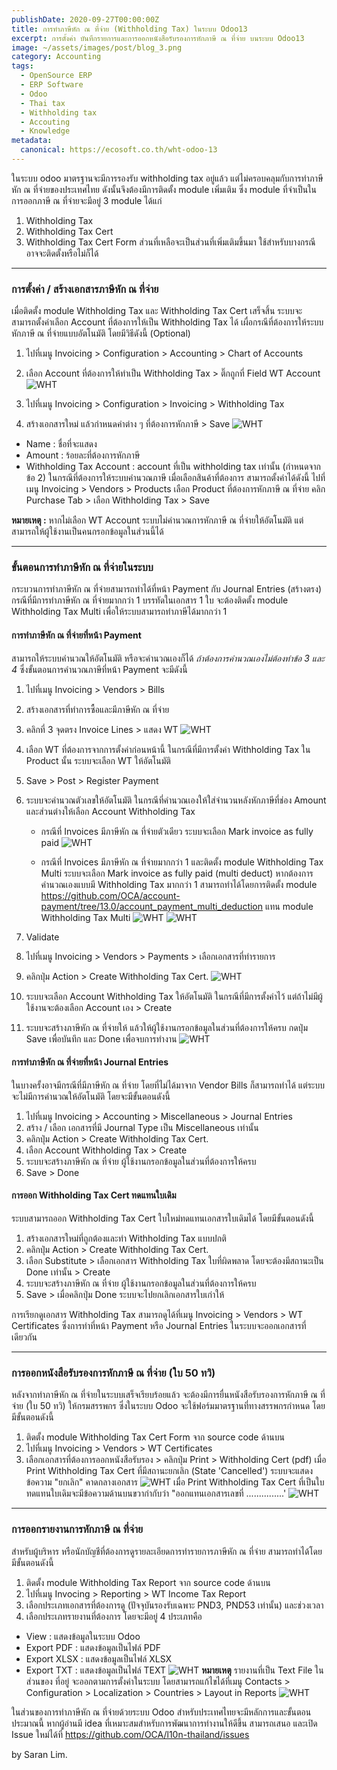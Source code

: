 ```yaml
---
publishDate: 2020-09-27T00:00:00Z
title: การทำภาษีหัก ณ ที่จ่าย (Withholding Tax) ในระบบ Odoo13
excerpt: การตั้งค่า บันทึกรายการและการออกหนังสือรับรองการหักภาษี ณ ที่จ่าย บนระบบ Odoo13
image: ~/assets/images/post/blog_3.png
category: Accounting
tags:
  - OpenSource ERP
  - ERP Software
  - Odoo
  - Thai tax
  - Withholding tax
  - Accouting
  - Knowledge
metadata:
  canonical: https://ecosoft.co.th/wht-odoo-13
---
```


ในระบบ odoo มาตรฐานจะมีการรองรับ withholding tax อยู่แล้ว แต่ไม่ครอบคลุมกับการทำภาษีหัก ณ ที่จ่ายของประเทศไทย ดังนั้นจึงต้องมีการติดตั้ง module เพิ่มเติม ซึ่ง module ที่จำเป็นในการออกภาษี ณ ที่จ่ายจะมีอยู่ 3 module ได้แก่
1. Withholding Tax
2. Withholding Tax Cert
3. Withholding Tax Cert Form
ส่วนที่เหลือจะเป็นส่วนที่เพิ่มเติมขึ้นมา ใช้สำหรับบางกรณี อาจจะติดตั้งหรือไม่ก็ได้

---

### การตั้งค่า / สร้างเอกสารภาษีหัก ณ ที่จ่าย

เมื่อติดตั้ง module Withholding Tax และ Withholding Tax Cert เสร็จสิ้น ระบบจะสามารถตั้งค่าเลือก Account ที่ต้องการให้เป็น Withholding Tax ได้ เผื่อกรณีที่ต้องการให้ระบบหักภาษี ณ ที่จ่ายแบบอัตโนมัติ โดยมีวิธีดังนี้ (Optional)
1. ไปที่เมนู Invoicing > Configuration > Accounting > Chart of Accounts
2. เลือก Account ที่ต้องการให้ทำเป็น Withholding Tax > ติ๊กถูกที่ Field WT Account
![WHT](~/assets/images/post/blog_3-2.png)

3. ไปที่เมนู Invoicing > Configuration > Invoicing > Withholding Tax
4. สร้างเอกสารใหม่ แล้วกำหนดค่าต่าง ๆ ที่ต้องการหักภาษี > Save
![WHT](~/assets/images/post/blog_3-3.png)
- Name : ชื่อที่จะแสดง
- Amount : ร้อยละที่ต้องการหักภาษี
- Withholding Tax Account : account ที่เป็น withholding tax เท่านั้น (กำหนดจากข้อ 2)
ในกรณีที่ต้องการให้ระบบคำนวณภาษี เมื่อเลือกสินค้าที่ต้องการ สามารถตั้งค่าได้ดังนี้
ไปที่เมนู Invoicing > Vendors > Products
เลือก Product ที่ต้องการหักภาษี ณ ที่จ่าย
คลิก Purchase Tab > เลือก Withholding Tax > Save

**หมายเหตุ :** หากไม่เลือก WT Account ระบบไม่คำนวณการหักภาษี ณ ที่จ่ายให้อัตโนมัติ แต่สามารถให้ผู้ใช้งานเป็นคนกรอกข้อมูลในส่วนนี้ได้

---

### ขั้นตอนการทำภาษีหัก ณ ที่จ่ายในระบบ

กระบวนการทำภาษีหัก ณ ที่จ่ายสามารถทำได้ที่หน้า Payment กับ Journal Entries (สร้างตรง)
กรณีที่มีการทำภาษีหัก ณ ที่จ่ายมากกว่า 1 บรรทัดในเอกสาร 1 ใบ
จะต้องติดตั้ง module Withholding Tax Multi เพื่อให้ระบบสามารถทำภาษีได้มากกว่า 1

#### การทำภาษีหัก ณ ที่จ่ายที่หน้า Payment

สามารถให้ระบบคำนวณให้อัตโนมัติ หรือจะคำนวณเองก็ได้ *ถ้าต้องการคำนวณเองไม่ต้องทำข้อ 3 และ 4*  ซึ่งขั้นตอนการคำนวณภาษีที่หน้า Payment จะมีดังนี้

1. ไปที่เมนู Invoicing > Vendors > Bills
2. สร้างเอกสารที่ทำการซื้อและมีภาษีหัก ณ ที่จ่าย
3. คลิกที่ 3 จุดตรง Invoice Lines > แสดง WT
![WHT](~/assets/images/post/blog_3-4.png)

4. เลือก WT ที่ต้องการจากการตั้งค่าก่อนหน้านี้ ในกรณีที่มีการตั้งค่า Withholding Tax ใน Product นั้น ระบบจะเลือก WT ให้อัตโนมัติ
5. Save > Post > Register Payment
6. ระบบจะคำนวณตัวเลขให้อัตโนมัติ ในกรณีที่คำนวณเองให้ใส่จำนวนหลังหักภาษีที่ช่อง Amount และส่วนต่างให้เลือก Account Withholding Tax

    - กรณีที่ Invoices มีภาษีหัก ณ ที่จ่ายตัวเดียว ระบบจะเลือก Mark invoice as fully paid
    ![WHT](~/assets/images/post/blog_3-5.png)
    
    - กรณีที่ Invoices มีภาษีหัก ณ ที่จ่ายมากกว่า 1 และติดตั้ง module Withholding Tax Multi ระบบจะเลือก Mark invoice as fully paid (multi deduct) หากต้องการคำนวณเองแบบมี Withholding Tax มากกว่า 1 สามารถทำได้โดยการติดตั้ง module https://github.com/OCA/account-payment/tree/13.0/account_payment_multi_deduction แทน module Withholding Tax Multi
    ![WHT](~/assets/images/post/blog_3-6.png)
    ![WHT](~/assets/images/post/blog_3-7.png)

7. Validate
8. ไปที่เมนู Invoicing > Vendors > Payments > เลือกเอกสารที่ทำรายการ
9. คลิกปุ่ม Action > Create Withholding Tax Cert.
![WHT](~/assets/images/post/blog_3-8.png)

10. ระบบจะเลือก Account Withholding Tax ให้อัตโนมัติ ในกรณีที่มีการตั้งค่าไว้ แต่ถ้าไม่มีผู้ใช้งานจะต้องเลือก Account เอง > Create
11. ระบบจะสร้างภาษีหัก ณ ที่จ่ายให้ แล้วให้ผู้ใช้งานกรอกข้อมูลในส่วนที่ต้องการให้ครบ กดปุ่ม Save เพื่อบันทึก และ Done เพื่อจบการทำงาน
![WHT](~/assets/images/post/blog_3-9.png)

#### การทำภาษีหัก ณ ที่จ่ายที่หน้า Journal Entries
ในบางครั้งอาจมีกรณีที่มีภาษีหัก ณ ที่จ่าย โดยที่ไม่ได้มาจาก Vendor Bills ก็สามารถทำได้ แต่ระบบจะไม่มีการคำนวณให้อัตโนมัติ โดยจะมีขั้นตอนดังนี้ 

1. ไปที่เมนู Invoicing > Accounting > Miscellaneous > Journal Entries
2. สร้าง / เลือก เอกสารที่มี Journal Type เป็น Miscellaneous เท่านั้น
3. คลิกปุ่ม Action > Create Withholding Tax Cert.
4. เลือก Account Withholding Tax > Create
5. ระบบจะสร้างภาษีหัก ณ ที่จ่าย ผู้ใช้งานกรอกข้อมูลในส่วนที่ต้องการให้ครบ
6. Save > Done

#### การออก Withholding Tax Cert ทดแทนใบเดิม
ระบบสามารถออก Withholding Tax Cert ใบใหม่ทดแทนเอกสารใบเดิมได้ โดยมีขั้นตอนดังนี้
1. สร้างเอกสารใหม่ที่ถูกต้องและทำ Withholding Tax แบบปกติ
2. คลิกปุ่ม Action > Create Withholding Tax Cert.
3. เลือก Substitute > เลือกเอกสาร Withholding Tax ใบที่ผิดพลาด  โดยจะต้องมีสถานะเป็น Done เท่านั้น > Create
4. ระบบจะสร้างภาษีหัก ณ ที่จ่าย ผู้ใช้งานกรอกข้อมูลในส่วนที่ต้องการให้ครบ
5. Save > เมื่อคลิกปุ่ม Done ระบบจะไปยกเลิกเอกสารใบเก่าให้

การเรียกดูเอกสาร Withholding Tax สามารถดูได้ที่เมนู Invoicing > Vendors > WT Certificates ซึ่งการทำที่หน้า Payment หรือ Journal Entries ในระบบจะออกเอกสารที่เดียวกัน

---

### การออกหนังสือรับรองการหักภาษี ณ ที่จ่าย (ใบ 50 ทวิ)

หลังจากทำภาษีหัก ณ ที่จ่ายในระบบเสร็จเรียบร้อยแล้ว จะต้องมีการยื่นหนังสือรับรองการหักภาษี ณ ที่จ่าย (ใบ 50 ทวิ) ให้กรมสรรพกร ซึ่งในระบบ Odoo จะใช้ฟอร์มมาตรฐานที่ทางสรรพกรกำหนด โดยมีขั้นตอนดังนี้
1. ติดตั้ง module Withholding Tax Cert Form จาก source code ด้านบน
2. ไปที่เมนู Invoicing > Vendors > WT Certificates
3. เลือกเอกสารที่ต้องการออกหนังสือรับรอง > คลิกปุ่ม Print > Withholding Cert (pdf)
เมื่อ Print Withholding Tax Cert ที่มีสถานะยกเลิก (State 'Cancelled') ระบบจะแสดงข้อความ "ยกเลิก" คาดกลางเอกสาร
![WHT](~/assets/images/post/blog_3-10.png)
เมื่อ Print Withholding Tax Cert ที่เป็นใบทดแทนใบเดิมจะมีข้อความด้านบนขวากำกับว่า "ออกแทนเอกสารเลขที่ ...............'
![WHT](~/assets/images/post/blog_3-11.png)

---

### การออกรายงานการหักภาษี ณ ที่จ่าย
สำหรับผู้บริหาร หรือนักบัญชีที่ต้องการดูรายละเอียดการทำรายการภาษีหัก ณ ที่จ่าย สามารถทำได้โดยมีขั้นตอนดังนี้
1. ติดตั้ง module Withholding Tax Report จาก source code ด้านบน
2. ไปที่เมนู Invocing > Reporting > WT Income Tax Report
3. เลือกประเภทเอกสารที่ต้องการดู (ปัจจุบันรองรับเฉพาะ PND3, PND53 เท่านั้น) และช่วงเวลา
4. เลือกประเภทรายงานที่ต้องการ โดยจะมีอยู่ 4 ประเภทคือ

  -  View : แสดงข้อมูลในระบบ Odoo
  - Export PDF : แสดงข้อมูลเป็นไฟล์ PDF
  - Export XLSX : แสดงข้อมูลเป็นไฟล์ XLSX
  - Export TXT : แสดงข้อมูลเป็นไฟล์ TEXT
  ![WHT](~/assets/images/post/blog_3-12.png)
  **หมายเหตุ** รายงานที่เป็น Text File ในส่วนของ ที่อยู่ จะออกตามการตั้งค่าในระบบ โดยสามารถแก้ไขได้ที่เมนู Contacts > Configuration > Localization > Countries > Layout in Reports
  ![WHT](~/assets/images/post/blog_3-13.png)

ในส่วนของการทำภาษีหัก ณ ที่จ่ายด้วยระบบ Odoo สำหรับประเทศไทยจะมีหลักการและขั้นตอนประมาณนี้ หากผู้อ่านมี idea ที่เหมาะสมสำหรับการพัฒนาการทำงานให้ดีขึ้น สามารถเสนอ และเปิด Issue ใหม่ได้ที่ https://github.com/OCA/l10n-thailand/issues

by Saran Lim.

